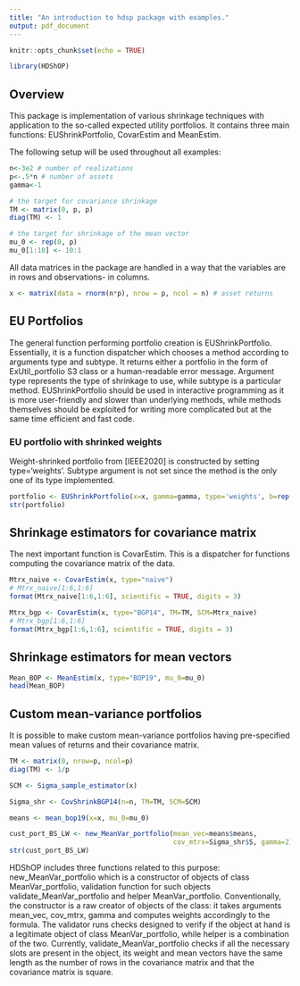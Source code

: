 ```yaml
---
title: "An introduction to hdsp package with examples."
output: pdf_document
---
```


```r
knitr::opts_chunk$set(echo = TRUE)
```

```r
library(HDShOP)
```

## Overview
This package is implementation of various shrinkage techniques with application to the so-called expected utility portfolios. It contains three main functions: EUShrinkPortfolio, CovarEstim and MeanEstim. 

The following setup will be used throughout all examples:
```r

n<-3e2 # number of realizations
p<-.5*n # number of assets
gamma<-1

# the target for covariance shrinkage
TM <- matrix(0, p, p) 
diag(TM) <- 1

# the target for shrinkage of the mean vector
mu_0 <- rep(0, p)
mu_0[1:10] <- 10:1
```

All data matrices in the package are handled in a way that the variables are in rows and observations- in columns.
```r
x <- matrix(data = rnorm(n*p), nrow = p, ncol = n) # asset returns
```

## EU Portfolios
The general function performing portfolio creation is EUShrinkPortfolio. Essentially, it is a function dispatcher which chooses a method according to arguments type and subtype. It returns either a portfolio in the form of ExUtil_portfolio S3 class or a human-readable error message. Argument type represents the type of shrinkage to use, while subtype is a particular method. EUShrinkPortfolio should be used in interactive programming as it is more user-friendly and slower than underlying methods, while methods themselves should be exploited for writing more complicated but at the same time efficient and fast code.

### EU portfolio with shrinked weights

Weight-shrinked portfolio from [IEEE2020] is constructed by setting type='weights'. Subtype argument is not set since the method is the only one of its type implemented.
```r
portfolio <- EUShrinkPortfolio(x=x, gamma=gamma, type='weights', b=rep(1/p,p))
str(portfolio)
```



## Shrinkage estimators for covariance matrix
The next important function is CovarEstim. This is a dispatcher for functions computing the covariance matrix of the data.
```r
Mtrx_naive <- CovarEstim(x, type="naive")
# Mtrx_naive[1:6,1:6]
format(Mtrx_naive[1:6,1:6], scientific = TRUE, digits = 3)
```

```r
Mtrx_bgp <- CovarEstim(x, type="BGP14", TM=TM, SCM=Mtrx_naive)
# Mtrx_bgp[1:6,1:6]
format(Mtrx_bgp[1:6,1:6], scientific = TRUE, digits = 3)
```


## Shrinkage estimators for mean vectors

```r
Mean_BOP <- MeanEstim(x, type="BOP19", mu_0=mu_0)
head(Mean_BOP)
```

## Custom mean-variance portfolios
It is possible to make custom mean-variance portfolios having pre-specified mean values of returns and their covariance matrix.
```r
TM <- matrix(0, nrow=p, ncol=p)
diag(TM) <- 1/p

SCM <- Sigma_sample_estimator(x)

Sigma_shr <- CovShrinkBGP14(n=n, TM=TM, SCM=SCM)

means <- mean_bop19(x=x, mu_0=mu_0)

cust_port_BS_LW <- new_MeanVar_portfolio(mean_vec=means$means, 
                                         cov_mtrx=Sigma_shr$S, gamma=2)
str(cust_port_BS_LW)
```

HDShOP includes three functions related to this purpose: new_MeanVar_portfolio which is a constructor of objects of class MeanVar_portfolio, validation function for such objects validate_MeanVar_portfolio and helper MeanVar_portfolio. Conventionally, the constructor is a raw creator of objects of the class: it takes arguments mean_vec, cov_mtrx, gamma and computes weights accordingly to the formula. The validator runs checks designed to verify if the object at hand is a legitimate object of class MeanVar_portfolio, while helper is a combination of the two. Currently, validate_MeanVar_portfolio checks if all the necessary slots are present in the object, its weight and mean vectors have the same length as the number of rows in the covariance matrix and that the covariance matrix is square.
